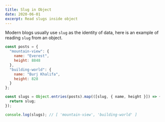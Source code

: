 ```yaml
---
title: Slug in Object
date: 2020-06-01
excerpt: Read slugs inside object
---
```


Modern blogs usually use `slug` as the identity of data, here is an example of reading `slug` from an object.

```js
const posts = {
  "mountain-view": {
    name: "Everest",
    height: 8848
  },
  "building-world": {
    name: "Burj Khalifa",
    height: 828
  }
};

const slugs = Object.entries(posts).map(([slug, { name, height }]) => {
  return slug;
});

console.log(slugs); // [ 'mountain-view', 'building-world' ]
```
